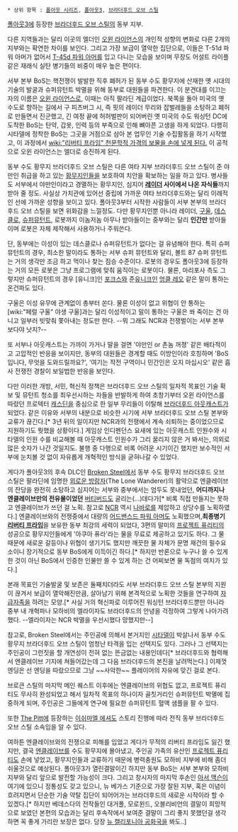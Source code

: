  * 상위 항목 : [[폴아웃 시리즈]], [[폴아웃3]], [[브라더후드 오브 스틸]]

[[폴아웃3]]에 등장한 [[브라더후드 오브 스틸]]의 동부 지부.

다른 지역들과는 달리 이곳의 엘더인 [[오윈 라이언스]]의 개인적 성향의 변화로 다른 2개의 지부와는 확연한 차이를 보인다. 그리고 가장 보급이 열악한 집단으로, 이들은 T-51d 파워 아머가 없어서 [[T-45d 파워 아머]]를 입고 다니는 모습을 보이며 무장도 어설트 라이플 같은 재래식 실탄 병기들의 비중이 매우 높은 편이다.

서부 본부 BoS는 핵전쟁이 발발한 직후 폐허가 된 동부 수도 황무지에 산재한 옛 시대의 기술의 발굴과 슈퍼뮤턴트 박멸을 위해 동부로 대원들을 파견한다. 이 분견대를 이끄는 자의 이름은 [[오윈 라이언스]]로, 이때는 아직 팔라딘 계급이었다. 북쪽을 돌아 미국의 옛 수도로 향하는 길에서 구 피츠버그 시, 즉 핏의 레이더 무리와 잡벌레들을 소탕하고 폐허로 만들면서 진군했고, 긴 여정 끝에 허허벌판이 되어버린 옛 미국의 수도 워싱턴 DC에 도착한 BoS는 탄약, 갑옷, 인력 등의 부족으로 인해 뼈아픈 고생을 하게 되었다. 다행히 시타델에 정착한 BoS는 그곳을 거점으로 삼아 본 업무인 기술 수집활동을 하기 시작했고, 이 과정에서 [[wiki:"리버티 프라임" 천문학적 가격의 보물을 손에 넣게 된다.]] 이 공적으로 오윈 라이언스는 엘더로 승진하게 된다.

동부 수도 황무지 브라더후드 오브 스틸은 다른 여타 지부 브라더후드 오브 스틸이 준 야만인 취급을 하고 있는 [[황무지인]]들을 보호하여 치안을 확보하는 일을 하고 있다. 병사들도 서부에서 야만인이라고 경멸하는 황무지인, 심지어 '''[[레이더]] 사이에서 나온 자식들'''까지 받아 줄 정도. 사실상 가치관에 있어선 중립에 가까운 여타 브라더후드와는 달리 이례적인 선에 가까운 성향을 보이고 있다. 폴아웃3부터 시작한 사람들이 서부 본부의 브라더후드 오브 스틸을 보면 위화감을 느낄정도. 다만 황무지인뿐 아니라 레이더, [[구울]], [[데스클로]], [[슈퍼뮤턴트]], 로봇까지 이놈저놈 아무나 받아들이는 중부와는 달리 '''인간만''' 받아들이며 로봇은 자체 제작해서 사용하거나 주워쓴다.

단, 동부에는 이성이 있는 데스클로나 슈퍼뮤턴트가 없다는 걸 유념해야 한다. 특히 슈퍼뮤턴트의 경우, 최소한 말이라도 통하는 서부 슈퍼 뮤턴트와 달리, 볼트 87 슈퍼 뮤턴트는 거의 생각만 조금 하고 먹이나 찾는 짐승 수준이다. 로봇의 경우도 폴아웃3에 등장하는 거의 모든 로봇은 그냥 프로그램에 맞춰 움직이는 로봇이다. 물론, 마리포사 측도 그렇지만 슈퍼뮤턴트의 경우 [유니크]인 [[포크스]]와 준[[유니크]]인 [[엉클 레오]] 같은 말이 통하는 온건파도 있다.

구울은 이성 유무에 관계없이 총부터 쏜다. 물론 이성이 없고 위협이 안 통하는 [wiki:"페럴 구울" 야생 구울]과는 달리 이성적이고 말이 통하는 구울은 쏴 죽이는 건 아니고 일부러 빗맞춰 쫓아내는 정도만 한다. --뭐 그래도 NCR과 전쟁벌이는 서부 본부 보다야 낫지?--

또 서부나 아웃캐스트는 가까이 가거나 말을 걸면 '야만인 or 촌놈 꺼졍' 같은 배타적이고 고압적인 반응을 보이지만, 동부의 대원들은 경계할 때도 이방인이라 호칭하며 'BoS 입니다, 무엇을 도와드릴까요?', '여기는 작전 구역이니 민간인은 오지 마십시오' 같은 흡사 전쟁전 경찰이 보일법한 반응을 보인다.

다만 이러한 개방, 서민, 혁신적 정책은 브라더후드 오브 스틸의 일차적 목표인 기술 확보 및 뮤턴트 청소를 최우선시하는 자들을 반발하게 하여 초창기부터 오윈 라이언스를 따랐던 프로텍터 [[캐스딘]]을 중심으로 한 일부 무리들이 이탈해 [[브라더후드 아웃캐스트]]가 되었다. 같은 이유와 서부의 내분으로 비슷한 시기에 서부 브라더후드 오브 스틸 본부와 교류가 끊긴다.[* 3년 뒤의 일이지만 NCR과의 전쟁에서 계속 쇠퇴하는 중이었으므로 지원하기도 뭣했을 상황이다.] 게임상 인디펜던스 요새에 있는 아웃캐스트 인원수와 시타델의 인원 수를 비교해볼 때 아웃캐스트 인원수가 그리 꿀리지 않은 거 봐서는, 의외로 많은 숫자가 나간 것일지도. 불행 중 다행으로 비록 어려운 시기이긴 했지만 보수적인 서부에 눈치볼 것 없이 자유롭게 개혁적인 방식을 굳혀나갈 수 있었다.

게다가 폴아웃3의 후속 DLC인 [[Broken Steel]]에서 동부 수도 황무지 브라더후드 오브 스틸은 팔라딘에 임명한 [[외로운 방랑자]](The Lone Wanderer)의 활약으로 엔클레이브의 잔당을 완전히 소탕하고 심지어는 서부와 중부에서는 엄두도 못내었던, '''어디까지나 엔클레이브만의 전유물이었던''' [[버티버드]]도 굴리는(…)데다가[* 비록 직접 만들지는 못하고 엔클레이브가 쓰던 걸 노획. 참고로 [[NCR]] 역시 [[나바로]]를 제압하고 상당수를 노획하였다.] 엔클레이브와의 전쟁중에서 대량의 [[어드밴스드 파워 아머]]도 노획했으며,'''최종병기 [[리버티 프라임]]'''을 보유한 동부 최강의 세력이 되었다, 3편의 말미의 [[프로젝트 퓨리티]]의 성공으로 황무지인들에게 '아쿠아 퓨라'라는 물을 무료로 제공하고 있기도 하다. 그 물 때문에 새로운 갈등이나 위협이 생기기도 했지만 깨끗한 물 자체가 문명 재건의 필수요소이니 장기적으로 동부 BoS에게 이득이긴 하다.[* 하지만 반론으로 누구나 쓸 수 있게 한 것이 아닌 BoS에서 인증한 인물만 쓸 수 있게 하는 건 어찌보면 물 독점의 여지가 있다.]

본래 목표인 기술발굴 및 보존은 둘째치더라도 서부 브라더후드 오브 스틸 본부의 지원이 끊겨서 보급이 열악해진만큼, 살아남기 위해 본격적으로 노획한 것들을 연구하여 [[자급자족]]을 하려는 모양.[* 사실 거의 혁신파로 이루어진 워싱턴 브라더후드뿐만 아니라 중부 내 개혁파나 모하비의 엘라이자도 브라더후드의 안녕을 걱정하여 그렇게 나아가려 했다. --엘라이자는 NCR 박멸을 우선시했다 망했지만--]

참고로, Broken Steel에서는 주인공에 의해서 본거지인 [[시타델]]이 박살나서 동부 수도 황무지 브라더후드 오브 스틸이 엄청난 타격을 입는 선택지도 있다. 그러나 그 선택지는 주인공이 그런짓을 할 개연성이 전혀 없는 뜬금없는 내용인데다[* 브라더후드와 협력해서 엔클레이브 기지에 쳐들어갔는데 그 다음 브라더후드의 본진을 날려먹는다.] 이제껏 엔딩은 선 엔딩을 따랐으므로 그냥 ~~사악한~~ 플레이어의 자유에 맞긴 걸로 본다.

브로큰 스틸의 마지막 메인 퀘스트 이후에는 엔클레이브의 위협도 없고, 프로젝트 퓨리티도 무사히 완성되었고 해서 일차적 목표의 하나이자 골칫거리인 슈퍼뮤턴트 박멸에 집중하게 되며, 주인공은 그들에게 연구에 필요한 슈퍼뮤턴트 혈액 샘플을 팔 수 있다.

또한 [[The Pitt]]에 등장하는 [[이쉬마엘 에셔]]도 스토리 진행에 따라 전직 동부 브라더후드 오브 스틸 소속임을 알 수 있다.

여하튼 엔클레이브와의 전쟁으로 피해를 입었고 게다가 무적의 리버티 프라임도 잃긴 했지만, 결국 [[엔클레이브]]를 수도 황무지에 몰아냈고, 주인공 가족의 유산인 [[프로젝트 퓨리티]]도 손에 넣었고, 황무지인들과 교류하기 때문에 병력충원도 모하비 지부에 비해 좀더 쉬울것으로 예상된다. 폴아웃3가 열린결말이긴 하지만 동부 BoS는 서부 본부와 모하비 지부와 달리 앞으로 발전할 가능성이 크다. 그리고 창시자의 마지막 후손인 [[아서 맥슨]]이 여기에 있으니 정통성도 갖고 있으니, 뉴 베가스 기준으로 가장 잘된 지부, 혹은 이념이 흐려지면서  단순한 기술 약탈 집단이 되어어가는 브라더후드의 새로운 시작이라 할 수 있겠다.[* 하지만 베데스다의 전작들인 대거폴, 모로윈드, 오블리비언의 결말이 희망적으로 보였던 본편의 모습과는 달리 후속작에서 보여준 결말이 그리 좋지 못했던걸 생각하면 꼭 좋게 가리란 보장은 없다. 당장 [[뉴 캘리포니아 공화국]]을 봐도..]
